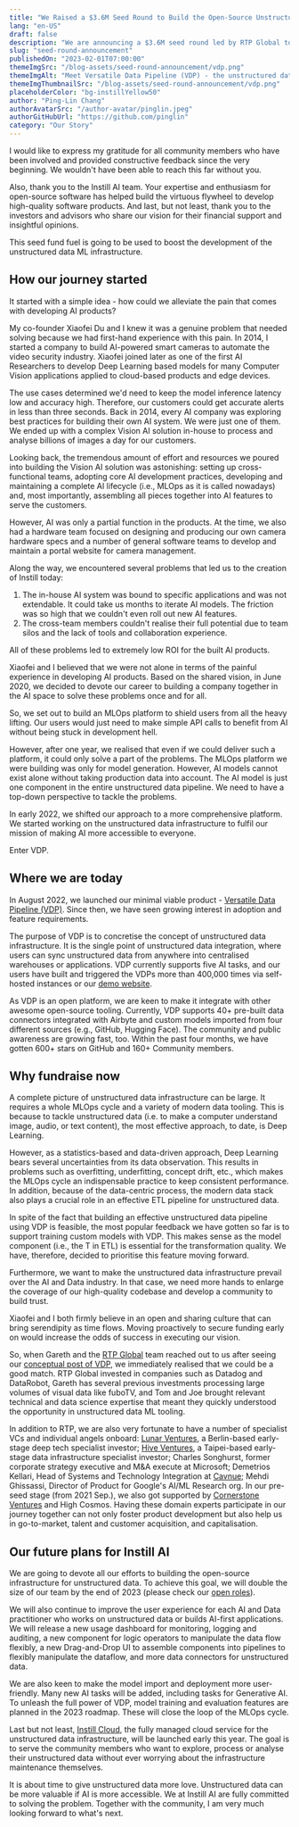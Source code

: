 ```yaml
---
title: "We Raised a $3.6M Seed Round to Build the Open-Source Unstructured Data Infrastructure"
lang: "en-US"
draft: false
description: "We are announcing a $3.6M seed round led by RTP Global to boost the open-source ML tool for unstructured data and make AI more accessible for everyone."
slug: "seed-round-announcement"
publishedOn: "2023-02-01T07:00:00"
themeImgSrc: "/blog-assets/seed-round-announcement/vdp.png"
themeImgAlt: "Meet Versatile Data Pipeline (VDP) - the unstructured data infrastructure"
themeImgThumbnailSrc: "/blog-assets/seed-round-announcement/vdp.png"
placeholderColor: "bg-instillYellow50"
author: "Ping-Lin Chang"
authorAvatarSrc: "/author-avatar/pinglin.jpeg"
authorGitHubUrl: "https://github.com/pinglin"
category: "Our Story"
---
```


I would like to express my gratitude for all community members who have been involved and provided constructive feedback since the very beginning. We wouldn't have been able to reach this far without you.

Also, thank you to the Instill AI team. Your expertise and enthusiasm for open-source software has helped build the virtuous flywheel to develop high-quality software products. And last, but not least, thank you to the investors and advisors who share our vision for their financial support and insightful opinions.

This seed fund fuel is going to be used to boost the development of the unstructured data ML infrastructure.

## How our journey started

It started with a simple idea - how could we alleviate the pain that comes with developing AI products?

My co-founder Xiaofei Du and I knew it was a genuine problem that needed solving because we had first-hand experience with this pain. In 2014, I started a company to build AI-powered smart cameras to automate the video security industry. Xiaofei joined later as one of the first AI Researchers to develop Deep Learning based models for many Computer Vision applications applied to cloud-based products and edge devices.

The use cases determined we'd need to keep the model inference latency low and accuracy high. Therefore, our customers could get accurate alerts in less than three seconds. Back in 2014, every AI company was exploring best practices for building their own AI system. We were just one of them. We ended up with a complex Vision AI solution in-house to process and analyse billions of images a day for our customers.

Looking back, the tremendous amount of effort and resources we poured into building the Vision AI solution was astonishing: setting up cross-functional teams, adopting core AI development practices, developing and maintaining a complete AI lifecycle (i.e., MLOps as it is called nowadays) and, most importantly, assembling all pieces together into AI features to serve the customers.

However, AI was only a partial function in the products. At the time, we also had a hardware team focused on designing and producing our own camera hardware specs and a number of general software teams to develop and maintain a portal website for camera management.

Along the way, we encountered several problems that led us to the creation of Instill today:

1. The in-house AI system was bound to specific applications and was not extendable. It could take us months to iterate AI models. The friction was so high that we couldn't even roll out new AI features.
2. The cross-team members couldn't realise their full potential due to team silos and the lack of tools and collaboration experience.

All of these problems led to extremely low ROI for the built AI products.

Xiaofei and I believed that we were not alone in terms of the painful experience in developing AI products. Based on the shared vision, in June 2020, we decided to devote our career to building a company together in the AI space to solve these problems once and for all.

So, we set out to build an MLOps platform to shield users from all the heavy lifting. Our users would just need to make simple API calls to benefit from AI without being stuck in development hell.

However, after one year, we realised that even if we could deliver such a platform, it could only solve a part of the problems. The MLOps platform we were building was only for model generation. However, AI models cannot exist alone without taking production data into account. The AI model is just one component in the entire unstructured data pipeline. We need to have a top-down perspective to tackle the problems.

In early 2022, we shifted our approach to a more comprehensive platform. We started working on the unstructured data infrastructure to fulfil our mission of making AI more accessible to everyone.

Enter VDP.

## Where we are today

In August 2022, we launched our minimal viable product - [Versatile Data Pipeline (VDP)](https://www.instill.tech/blog/introducing-vdp). Since then, we have seen growing interest in adoption and feature requirements.

The purpose of VDP is to concretise the concept of unstructured data infrastructure. It is the single point of unstructured data integration, where users can sync unstructured data from anywhere into centralised warehouses or applications. VDP currently supports five AI tasks, and our users have built and triggered the VDPs more than 400,000 times via self-hosted instances or our [demo website](https://demo.instill.tech).

As VDP is an open platform, we are keen to make it integrate with other awesome open-source tooling. Currently, VDP supports 40+ pre-built data connectors integrated with Airbyte and custom models imported from four different sources (e.g., GitHub, Hugging Face). The community and public awareness are growing fast, too. Within the past four months, we have gotten 600+ stars on GitHub and 160+ Community members.

## Why fundraise now

A complete picture of unstructured data infrastructure can be large. It requires a whole MLOps cycle and a variety of modern data tooling. This is because to tackle unstructured data (i.e. to make a computer understand image, audio, or text content), the most effective approach, to date, is Deep Learning.

However, as a statistics-based and data-driven approach, Deep Learning bears several uncertainties from its data observation. This results in problems such as overfitting, underfitting, concept drift, etc., which makes the MLOps cycle an indispensable practice to keep consistent performance. In addition, because of the data-centric process, the modern data stack also plays a crucial role in an effective ETL pipeline for unstructured data.

In spite of the fact that building an effective unstructured data pipeline using VDP is feasible, the most popular feedback we have gotten so far is to support training custom models with VDP. This makes sense as the model component (i.e., the T in ETL) is essential for the transformation quality. We have, therefore, decided to prioritise this feature moving forward.

Furthermore, we want to make the unstructured data infrastructure prevail over the AI and Data industry. In that case, we need more hands to enlarge the coverage of our high-quality codebase and develop a community to build trust.

Xiaofei and I both firmly believe in an open and sharing culture that can bring serendipity as time flows. Moving proactively to secure funding early on would increase the odds of success in executing our vision.

So, when Gareth and the [RTP Global](https://rtp.vc) team reached out to us after seeing our [conceptual post of VDP](https://www.instill.tech/blog/unstructured-data-etl), we immediately realised that we could be a good match. RTP Global invested in companies such as Datadog and DataRobot, Gareth has several previous investments processing large volumes of visual data like fuboTV, and Tom and Joe brought relevant technical and data science expertise that meant they quickly understood the opportunity in unstructured data ML tooling.

In addition to RTP, we are also very fortunate to have a number of specialist VCs and individual angels onboard: [Lunar Ventures](https://lunar.vc), a Berlin-based early-stage deep tech specialist investor; [Hive Ventures](https://www.hiveventures.io), a Taipei-based early-stage data infrastructure specialist investor; Charles Songhurst, former corporate strategy executive and M&A execute at Microsoft; Demetrios Kellari, Head of Systems and Technology Integration at [Cavnue](https://www.cavnue.com); Mehdi Ghissassi, Director of Product for Google's AI/ML Research org. In our pre-seed stage (from 2021 Sep.), we also got supported by [Cornerstone Ventures](https://cornerstonevc.tw/en/mainpage) and High Cosmos. Having these domain experts participate in our journey together can not only foster product development but also help us in go-to-market, talent and customer acquisition, and capitalisation.

## Our future plans for Instill AI

We are going to devote all our efforts to building the open-source infrastructure for unstructured data. To achieve this goal, we will double the size of our team by the end of 2023 (please check our [open roles](https://www.instill.tech/career)).

We will also continue to improve the user experience for each AI and Data practitioner who works on unstructured data or builds AI-first applications. We will release a new usage dashboard for monitoring, logging and auditing, a new component for logic operators to manipulate the data flow flexibly, a new Drag-and-Drop UI to assemble components into pipelines to flexibly manipulate the dataflow, and more data connectors for unstructured data.

We are also keen to make the model import and deployment more user-friendly. Many new AI tasks will be added, including tasks for Generative AI. To unleash the full power of VDP, model training and evaluation features are planned in the 2023 roadmap. These will close the loop of the MLOps cycle.

Last but not least, [Instill Cloud](https://www.instill.tech/get-access), the fully managed cloud service for the unstructured data infrastructure, will be launched early this year. The goal is to serve the community members who want to explore, process or analyse their unstructured data without ever worrying about the infrastructure maintenance themselves.

It is about time to give unstructured data more love. Unstructured data can be more valuable if AI is more accessible. We at Instill AI are fully committed to solving the problem. Together with the community, I am very much looking forward to what's next.

